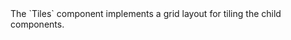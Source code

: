 
<div className="large">
  The `Tiles` component implements a grid layout for tiling the child components.
</div>

<Example
  Component={Component}
  code={Source}
/>
